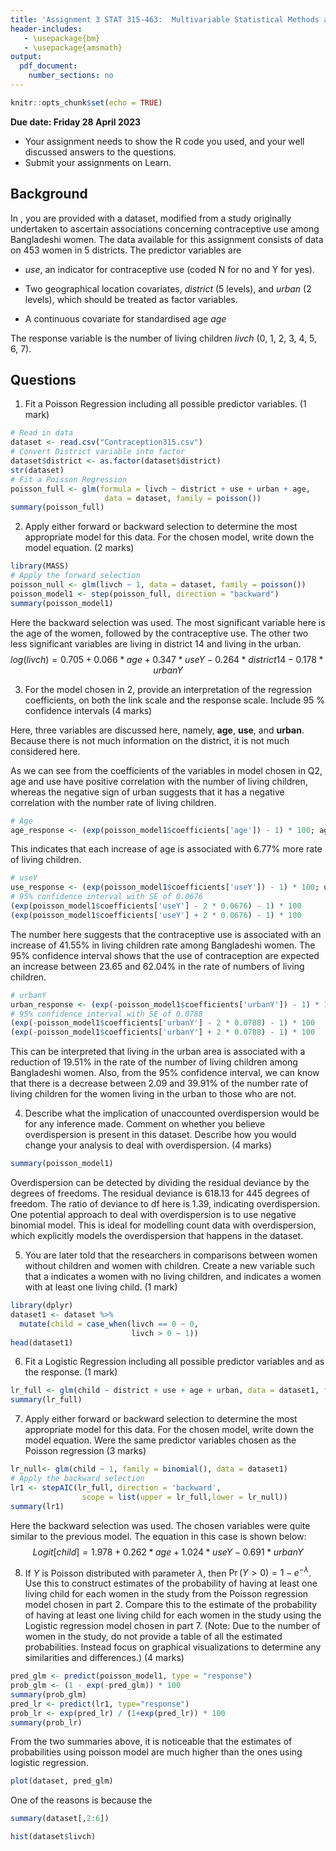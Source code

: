 ```yaml
---
title: 'Assignment 3 STAT 315-463:  Multivariable Statistical Methods and Applications'
header-includes:
   - \usepackage{bm}
   - \usepackage{amsmath}
output: 
  pdf_document:
    number_sections: no
---
```


```r
knitr::opts_chunk$set(echo = TRUE)
```
\vspace{-8 mm}
**Due date: Friday 28 April 2023**  
\vspace{-7 mm}

- Your assignment needs to show the R code you used, and your well discussed answers to  the questions. 
- Submit your assignments on Learn.
\vspace{- 2 mm}

## Background

In \texttt{Contraception315.csv}, you are provided with a dataset, modified from a study originally undertaken to ascertain associations concerning contraceptive use among Bangladeshi women. The data available for this assignment consists of data on 453 women in 5 districts. The predictor variables are

- *use*, an indicator for contraceptive use (coded N for no and Y for yes).

- Two geographical location covariates, *district* (5 levels), and *urban* (2 levels), which should be treated as factor variables.

- A continuous covariate for standardised age *age*

The response variable is the number of living children *livch* (0, 1, 2, 3, 4, 5, 6, 7).


## Questions

1. Fit a Poisson Regression including all possible predictor variables. (1 mark)
```r
# Read in data
dataset <- read.csv("Contraception315.csv")
# Convert District variable into factor
dataset$district <- as.factor(dataset$district)
str(dataset)
# Fit a Poisson Regression
poisson_full <- glm(formula = livch ~ district + use + urban + age, 
                     data = dataset, family = poisson())
summary(poisson_full)
```
   

2. Apply either forward or backward selection to determine the most appropriate model for this data. For the chosen model, write down the model equation. (2 marks)
```r
library(MASS)
# Apply the forward selection
poisson_null <- glm(livch ~ 1, data = dataset, family = poisson())
poisson_model1 <- step(poisson_full, direction = "backward")
summary(poisson_model1)
```
Here the backward selection was used. The most significant variable here is the age of the women, followed by the contraceptive use. The other two less significant variables are living in district 14 and living in the urban. 
$$
log(livch) = 0.705 + 0.066*age + 0.347*useY - 0.264*district14 - 0.178*urbanY 
$$


3. For the model chosen in 2, provide an interpretation of the regression coefficients, on both the link scale and the response scale. Include 95 \% confidence intervals (4 marks)

Here, three variables are discussed here, namely, **age**, **use**, and **urban**. Because there is not much information on the district, it is not much considered here.

As we can see from the coefficients of the variables in model chosen in Q2, age and use have positive correlation with the number of living children, whereas the negative sign of urban suggests that it has a negative correlation with the number rate of living children.
```r
# Age
age_response <- (exp(poisson_model1$coefficients['age']) - 1) * 100; age_response 
```
This indicates that each increase of age is associated with 6.77% more rate of living children. 

```r
# useY
use_response <- (exp(poisson_model1$coefficients['useY']) - 1) * 100; use_response  
# 95% confidence interval with SE of 0.0676
(exp(poisson_model1$coefficients['useY'] - 2 * 0.0676) - 1) * 100
(exp(poisson_model1$coefficients['useY'] + 2 * 0.0676) - 1) * 100
```
The number here suggests that the contraceptive use is associated with an increase of 41.55% in living children rate among Bangladeshi women. The 95% confidence interval shows that the use of contraception are expected an increase between 23.65 and 62.04% in the rate of numbers of living children. 

```r
# urbanY
urban_response <- (exp(-poisson_model1$coefficients['urbanY']) - 1) * 100; urban_response
# 95% confidence interval with SE of 0.0788
(exp(-poisson_model1$coefficients['urbanY'] - 2 * 0.0788) - 1) * 100
(exp(-poisson_model1$coefficients['urbanY'] + 2 * 0.0788) - 1) * 100
```
This can be interpreted that living in the urban area is associated with a reduction of 19.51% in the rate of the number of living children among Bangladeshi women. Also, from the 95% confidence interval, we can know that there is a decrease between 2.09 and 39.91% of the number rate of living children for the women living in the urban to those who are not.

4. Describe what the implication of unaccounted overdispersion would be for any inference made. Comment on whether you believe overdispersion is present in this dataset. Describe how you would change your analysis to deal with overdispersion.  (4 marks)
```r
summary(poisson_model1)
```
Overdispersion can be detected by dividing the residual deviance by the degrees of freedoms. The residual deviance is 618.13 for 445 degrees of freedom. The ratio of deviance to df here is 1.39, indicating overdispersion. One potential approach to deal with overdispersion is to use negative binomial model. This is ideal for modelling count data with overdispersion, which explicitly models the overdispersion that happens in the dataset. 

5. You are later told that the researchers in comparisons between women without children and women with children. Create a new variable \texttt{child} such that a \texttt{0} indicates a women with no living children, and \texttt{1} indicates a women with at least one living child. (1 mark)
```r
library(dplyr)
dataset1 <- dataset %>%
  mutate(child = case_when(livch == 0 ~ 0,
                           livch > 0 ~ 1))
head(dataset1)
```


6. Fit a Logistic Regression including all possible predictor variables and \texttt{child} as the response. (1 mark)
```r
lr_full <- glm(child ~ district + use + age + urban, data = dataset1, family = binomial())
summary(lr_full)
```

7. Apply either forward or backward selection to determine the most appropriate model for this data. For the chosen model, write down the model equation. Were the same predictor variables chosen as the Poisson regression (3 marks)
```r
lr_null<- glm(child ~ 1, family = binomial(), data = dataset1)
# Apply the backward selection
lr1 <- stepAIC(lr_full, direction = 'backward', 
                scope = list(upper = lr_full,lower = lr_null))
summary(lr1)
```
Here the backward selection was used. The chosen variables were quite similar to the previous model. The equation in this case is shown below:
$$
Logit[child] = 1.978 + 0.262*age + 1.024*useY-0.691*urbanY
$$


8. If $Y$ is Poisson distributed with parameter $\lambda$, then $\Pr(Y > 0) = 1 -e^{-\lambda}$. Use this to construct estimates of the probability of having at least one living child for each women in the study from the Poisson regression model chosen in part 2. Compare this to the estimate of the probability of having at least one living child for each women in the study using the Logistic regression model chosen in part 7. (Note: Due to the number of women in the study, do not provide a table of all the estimated probabilities. Instead focus on graphical visualizations to determine any similarities and differences.) (4 marks)
```r
pred_glm <- predict(poisson_model1, type = "response")
prob_glm <- (1 - exp(-pred_glm)) * 100
summary(prob_glm)
pred_lr <- predict(lr1, type="response")
prob_lr <- exp(pred_lr) / (1+exp(pred_lr)) * 100
summary(prob_lr)
```
From the two summaries above, it is noticeable that the estimates of probabilities using poisson model are much higher than the ones using logistic regression. 

```r
plot(dataset, pred_glm)

```

One of the reasons is because the 
```r
summary(dataset[,2:6])
```

```r
hist(dataset$livch)
```


